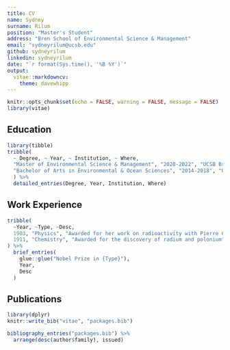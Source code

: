 ```yaml
---
title: CV
name: Sydney
surname: Rilum
position: "Master's Student"
address: "Bren School of Environmental Science & Management"
email: "sydneyrilum@ucsb.edu"
github: sydneyrilum
linkedin: sydneyrilum
date: "`r format(Sys.time(), '%B %Y')`"
output: 
  vitae::markdowncv:
    theme: davewhipp
---
```


```r
knitr::opts_chunk$set(echo = FALSE, warning = FALSE, message = FALSE)
library(vitae)
```

## Education

```r
library(tibble)
tribble(
  ~ Degree, ~ Year, ~ Institution, ~ Where,
  "Master of Environmental Science & Management", "2020-2022", "UCSB Bren School", "Santa Barbara, California",
  "Bachelor of Arts in Environmental & Ocean Sciences", "2014-2018", "University of San Diego", "San Diego, California",
  ) %>% 
  detailed_entries(Degree, Year, Institution, Where)
```

## Work Experience

```r
tribble(
  ~Year, ~Type, ~Desc,
  1903, "Physics", "Awarded for her work on radioactivity with Pierre Curie and Henri Becquerel",
  1911, "Chemistry", "Awarded for the discovery of radium and polonium"
) %>% 
  brief_entries(
    glue::glue("Nobel Prize in {Type}"),
    Year, 
    Desc
  )
```

## Publications

```r
library(dplyr)
knitr::write_bib("vitae", "packages.bib")

bibliography_entries("packages.bib") %>%
  arrange(desc(author$family), issued)
```

